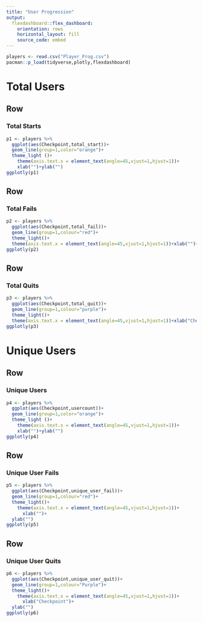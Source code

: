 ```yaml
---
title: "User Progression"
output: 
  flexdashboard::flex_dashboard:
    orientation: rows
    horizontal_layout: fill
    source_code: embed
---
```


```r
players <- read.csv("Player_Prog.csv")
pacman::p_load(tidyverse,plotly,flexdashboard)
```

Total Users
=======================================================================

Row
-----------------------------------------------------------------------

### Total Starts
```r
p1 <- players %>% 
  ggplot(aes(Checkpoint,total_start))+
  geom_line(group=1,color="orange")+
  theme_light ()+
    theme(axis.text.x = element_text(angle=45,vjust=1,hjust=1))+
    xlab("")+ylab("")
ggplotly(p1)
```

Row
-----------------------------------------------------------------------

### Total Fails 
```r
p2 <- players %>% 
  ggplot(aes(Checkpoint,total_fail))+
  geom_line(group=1,colour="red")+
  theme_light()+
  theme(axis.text.x = element_text(angle=45,vjust=1,hjust=1))+xlab("")+ylab("")
ggplotly(p2)
```

Row
-----------------------------------------------------------------------

### Total Quits
```r
p3 <- players %>% 
  ggplot(aes(Checkpoint,total_quit))+
  geom_line(group=1,colour="purple")+
  theme_light()+
  theme(axis.text.x = element_text(angle=45,vjust=1,hjust=1))+xlab("Checkpoint")+ylab("")
ggplotly(p3)
```

Unique Users
=======================================================================

Row
-----------------------------------------------------------------------

### Unique Users
```r
p4 <- players %>% 
  ggplot(aes(Checkpoint,usercount))+
  geom_line(group=1,color="orange")+
  theme_light ()+
    theme(axis.text.x = element_text(angle=45,vjust=1,hjust=1))+
    xlab("")+ylab("")
ggplotly(p4)
```

Row
-----------------------------------------------------------------------

### Unique User Fails
```r
p5 <- players %>% 
  ggplot(aes(Checkpoint,unique_user_fail))+
  geom_line(group=1,colour="red")+
  theme_light()+
    theme(axis.text.x = element_text(angle=45,vjust=1,hjust=1))+
      xlab("")+
  ylab("")
ggplotly(p5)
```

Row
-----------------------------------------------------------------------

### Unique User Quits
```r
p6 <- players %>% 
  ggplot(aes(Checkpoint,unique_user_quit))+
  geom_line(group=1,colour="Purple")+
  theme_light()+
    theme(axis.text.x = element_text(angle=45,vjust=1,hjust=1))+
      xlab("Checkpoint")+
  ylab("")
ggplotly(p6)
```

